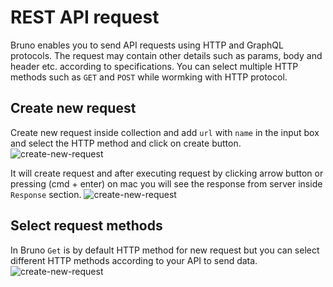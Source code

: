 # REST API request

Bruno enables you to send API requests using HTTP and GraphQL protocols. The request may contain other details such as params, body and header etc. according to specifications.
You can select multiple HTTP methods such as `GET` and `POST` while wormking with HTTP protocol.

## Create new request

Create new request inside collection and add `url` with `name` in the input box and select the HTTP method and click on create button.
![create-new-request](/screenshots/send-request/create-request.png)

It will create request and after executing request by clicking arrow button or pressing (cmd + enter) on mac you will see the response from server inside `Response` section.
![create-new-request](/screenshots/send-request/create-new-request.png)

## Select request methods

In Bruno `Get` is by default HTTP method for new request but you can select different HTTP methods according to your API to send data.
![create-new-request](/screenshots/send-request/various-http-method.png)
